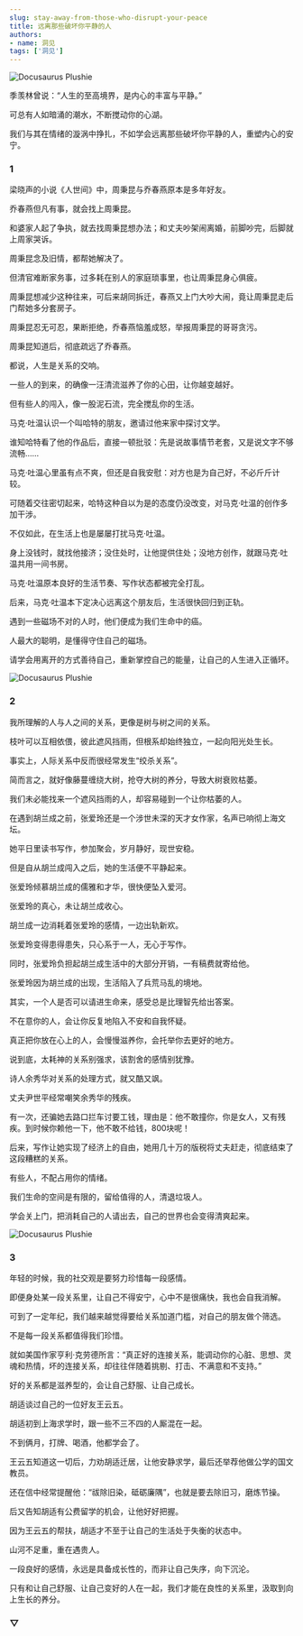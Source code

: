 ```yaml
---
slug: stay-away-from-those-who-disrupt-your-peace
title: 远离那些破坏你平静的人
authors:
- name: 洞见
tags: ['洞见']
---
```




![Docusaurus Plushie](./1.jpeg)


季羡林曾说：“人生的至高境界，是内心的丰富与平静。”

可总有人如暗涌的潮水，不断搅动你的心湖。

我们与其在情绪的漩涡中挣扎，不如学会远离那些破坏你平静的人，重塑内心的安宁。


<div style={{textAlign: 'center', color: '#FF8C00'}}>  
  <h3>1</h3>
</div>


梁晓声的小说《人世间》中，周秉昆与乔春燕原本是多年好友。

乔春燕但凡有事，就会找上周秉昆。

和婆家人起了争执，就去找周秉昆想办法；和丈夫吵架闹离婚，前脚吵完，后脚就上周家哭诉。

周秉昆念及旧情，都帮她解决了。

但清官难断家务事，过多耗在别人的家庭琐事里，也让周秉昆身心俱疲。

周秉昆想减少这种往来，可后来胡同拆迁，春燕又上门大吵大闹，竟让周秉昆走后门帮她多分套房子。

周秉昆忍无可忍，果断拒绝，乔春燕恼羞成怒，举报周秉昆的哥哥贪污。

周秉昆知道后，彻底疏远了乔春燕。

都说，人生是关系的交响。

一些人的到来，的确像一汪清流滋养了你的心田，让你越变越好。

但有些人的闯入，像一股泥石流，完全搅乱你的生活。

马克·吐温认识一个叫哈特的朋友，邀请过他来家中探讨文学。

谁知哈特看了他的作品后，直接一顿批驳：先是说故事情节老套，又是说文字不够流畅……

马克·吐温心里虽有点不爽，但还是自我安慰：对方也是为自己好，不必斤斤计较。

可随着交往密切起来，哈特这种自以为是的态度仍没改变，对马克·吐温的创作多加干涉。

不仅如此，在生活上也是屡屡打扰马克·吐温。

身上没钱时，就找他接济；没住处时，让他提供住处；没地方创作，就跟马克·吐温共用一间书房。

马克·吐温原本良好的生活节奏、写作状态都被完全打乱。

后来，马克·吐温本下定决心远离这个朋友后，生活很快回归到正轨。

遇到一些磁场不对的人时，他们便成为我们生命中的癌。

人最大的聪明，是懂得守住自己的磁场。

请学会用离开的方式善待自己，重新掌控自己的能量，让自己的人生进入正循环。


![Docusaurus Plushie](./2.jpeg)

<div style={{textAlign: 'center', color: '#FF8C00'}}>  
  <h3>2</h3>
</div>


我所理解的人与人之间的关系，更像是树与树之间的关系。

枝叶可以互相依偎，彼此遮风挡雨，但根系却始终独立，一起向阳光处生长。

事实上，人际关系中反而很经常发生“绞杀关系”。

简而言之，就好像藤蔓缠绕大树，抢夺大树的养分，导致大树衰败枯萎。

我们未必能找来一个遮风挡雨的人，却容易碰到一个让你枯萎的人。

在遇到胡兰成之前，张爱玲还是一个涉世未深的天才女作家，名声已响彻上海文坛。

她平日里读书写作，参加聚会，岁月静好，现世安稳。

但是自从胡兰成闯入之后，她的生活便不平静起来。

张爱玲倾慕胡兰成的儒雅和才华，很快便坠入爱河。

张爱玲的真心，未让胡兰成收心。

胡兰成一边消耗着张爱玲的感情，一边出轨新欢。

张爱玲变得患得患失，只心系于一人，无心于写作。

同时，张爱玲负担起胡兰成生活中的大部分开销，一有稿费就寄给他。

张爱玲因为胡兰成的出现，生活陷入了兵荒马乱的境地。

其实，一个人是否可以请进生命来，感受总是比理智先给出答案。

不在意你的人，会让你反复地陷入不安和自我怀疑。

真正把你放在心上的人，会慢慢滋养你，会托举你去更好的地方。

说到底，太耗神的关系别强求，该割舍的感情别犹豫。

诗人余秀华对关系的处理方式，就又酷又飒。

丈夫尹世平经常嘲笑余秀华的残疾。

有一次，还骗她去路口拦车讨要工钱，理由是：他不敢撞你，你是女人，又有残疾。到时候你赖他一下，他不敢不给钱，800块呢！

后来，写作让她实现了经济上的自由，她用几十万的版税将丈夫赶走，彻底结束了这段糟糕的关系。

有些人，不配占用你的情绪。

我们生命的空间是有限的，留给值得的人，清退垃圾人。

学会关上门，把消耗自己的人请出去，自己的世界也会变得清爽起来。


![Docusaurus Plushie](./3.jpeg)

<div style={{textAlign: 'center', color: '#FF8C00'}}>  
  <h3>3</h3>
</div>


年轻的时候，我的社交观是要努力珍惜每一段感情。

即便身处某一段关系里，让自己不得安宁，心中不是很痛快，我也会自我消解。

可到了一定年纪，我们越来越觉得要给关系加道门槛，对自己的朋友做个筛选。

不是每一段关系都值得我们珍惜。

就如美国作家亨利·克劳德所言：“真正好的连接关系，能调动你的心脏、思想、灵魂和热情，坏的连接关系，却往往伴随着挑剔、打击、不满意和不支持。”

好的关系都是滋养型的，会让自己舒服、让自己成长。

胡适谈过自己的一位好友王云五。

胡适初到上海求学时，跟一些不三不四的人厮混在一起。

不到俩月，打牌、喝酒，他都学会了。

王云五知道这一切后，力劝胡适迁居，让他安静求学，最后还举荐他做公学的国文教员。

还在信中经常提醒他：“祓除旧染，砥砺廉隅”，也就是要去除旧习，磨炼节操。

后又告知胡适有公费留学的机会，让他好好把握。

因为王云五的帮扶，胡适才不至于让自己的生活处于失衡的状态中。

山河不足重，重在遇贵人。

一段良好的感情，永远是具备成长性的，而非让自己失序，向下沉沦。

只有和让自己舒服、让自己变好的人在一起，我们才能在良性的关系里，汲取到向上生长的养分。


<div style={{textAlign: 'center', color: '#FF8C00'}}>  
  <h3>▽</h3>
</div>


